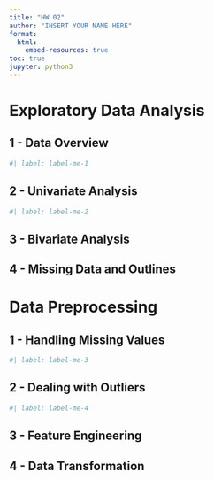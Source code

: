 ```yaml
---
title: "HW 02"
author: "INSERT YOUR NAME HERE"
format:
  html:
    embed-resources: true
toc: true
jupyter: python3
---
```


# Exploratory Data Analysis

## 1 - Data Overview

```python
#| label: label-me-1

```

## 2 - Univariate Analysis

```python
#| label: label-me-2

```

## 3 - Bivariate Analysis


## 4 - Missing Data and Outlines 

# Data Preprocessing

## 1 - Handling Missing Values

```python
#| label: label-me-3

```

## 2 - Dealing with Outliers

```python
#| label: label-me-4

```

## 3 - Feature Engineering


## 4 - Data Transformation

